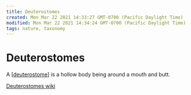 ```yaml
---
title: Deuterostomes
created: Mon Mar 22 2021 14:33:27 GMT-0700 (Pacific Daylight Time)
modified: Mon Mar 22 2021 14:34:24 GMT-0700 (Pacific Daylight Time)
tags: nature, taxonomy
---
```


# Deuterostomes

A [[deuterostome]] is a hollow body being around a mouth and butt.

[Deuterostomes wiki](https://www.wikiwand.com/en/Deuterostome)

[//begin]: # "Autogenerated link references for markdown compatibility"
[deuterostome]: ../forget/poetry/deuterostome "deuterostome"
[//end]: # "Autogenerated link references"